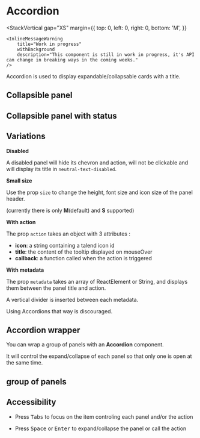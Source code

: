 


<Meta of={Stories} />
<CustomBlock />

# Accordion

<StackVertical
	gap="XS"
	margin={{
		top: 0,
		left: 0,
		right: 0,
		bottom: 'M',
	}}
>
	<InlineMessageWarning
		title="Work in progress"
		withBackground
		description="This component is still in work in progress, it's API can change in breaking ways in the coming weeks."
	/>
</StackVertical>

Accordion is used to display expandable/collapsable cards with a title.

## Collapsible panel

<Canvas of={Stories.SimpleCollapsiblePanel} />

## Collapsible panel with status

<Canvas of={Stories.StatusCollapsiblePanel} />

## Variations

**Disabled**

A disabled panel will hide its chevron and action, will not be clickable and will display its title in `neutral-text-disabled`.

<Canvas of={Stories.DisabledPanel} />

**Small size**

Use the prop `size` to change the height, font size and icon size of the panel header.

(currently there is only <b>M</b>(default) and <b>S</b> supported)

<Canvas of={Stories.SmallPanel} />

**With action**

The prop `action` takes an object with 3 attributes :

- <b>icon</b>: a string containing a talend icon id
- <b>title</b>: the content of the tooltip displayed on mouseOver
- <b>callback</b>: a function called when the action is triggered

<Canvas of={Stories.WithAction} />

**With metadata**

The prop `metadata` takes an array of ReactElement or String, and displays them between the panel title and action.

A vertical divider is inserted between each metadata.

Using Accordions that way is discouraged.

<Canvas of={Stories.WithMetadata} />

## Accordion wrapper

You can wrap a group of panels with an <b>Accordion</b> component.

It will control the expand/collapse of each panel so that only one is open at the same time.

<Canvas of={Stories.AccordionWrapper} />

## group of panels

<Canvas of={Stories.GroupOfSimplePanels} />

## Accessibility

- Press <kbd>Tabs</kbd> to focus on the item controling each panel and/or the action

- Press <kbd>Space</kbd> or <kbd>Enter</kbd> to expand/collapse the panel or call the action
